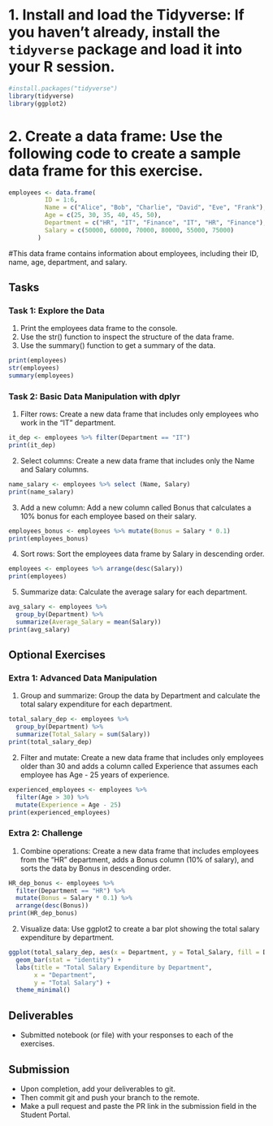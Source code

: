 # 1. **Install and load the Tidyverse**: If you haven't already, install the `tidyverse` package and load it into your R session.

```r

#install.packages("tidyverse")
library(tidyverse)
library(ggplot2)
```


# 2. **Create a data frame:** Use the following code to create a sample data frame for this exercise.
```r
employees <- data.frame(
		  ID = 1:6,
		  Name = c("Alice", "Bob", "Charlie", "David", "Eve", "Frank"),
		  Age = c(25, 30, 35, 40, 45, 50),
		  Department = c("HR", "IT", "Finance", "IT", "HR", "Finance"),
		  Salary = c(50000, 60000, 70000, 80000, 55000, 75000)
		)

```

#This data frame contains information about employees, including their ID, name, age, department, and salary.

## Tasks

### Task 1: Explore the Data
1. Print the employees data frame to the console.
2. Use the str() function to inspect the structure of the data frame.
3. Use the summary() function to get a summary of the data.

```r
print(employees)
str(employees)
summary(employees)

```


### Task 2: Basic Data Manipulation with dplyr

1. Filter rows: Create a new data frame that includes only employees who work in the "IT" department.
```r
it_dep <- employees %>% filter(Department == "IT")
print(it_dep)

```

2. Select columns: Create a new data frame that includes only the Name and Salary columns.

```r
name_salary <- employees %>% select (Name, Salary)
print(name_salary)
```

3. Add a new column: Add a new column called Bonus that calculates a 10% bonus for each employee based on their salary.

```r
employees_bonus <- employees %>% mutate(Bonus = Salary * 0.1)
print(employees_bonus)
```

4. Sort rows: Sort the employees data frame by Salary in descending order.

```r
employees <- employees %>% arrange(desc(Salary))
print(employees)
```
5. Summarize data: Calculate the average salary for each department.

```r
avg_salary <- employees %>%
  group_by(Department) %>%
  summarize(Average_Salary = mean(Salary))
print(avg_salary)
```

## Optional Exercises

### Extra 1: Advanced Data Manipulation

1. Group and summarize: Group the data by Department and calculate the total salary expenditure for each department.

```r
total_salary_dep <- employees %>%
  group_by(Department) %>%
  summarize(Total_Salary = sum(Salary))
print(total_salary_dep)

```

2. Filter and mutate: Create a new data frame that includes only employees older than 30 and adds a column called Experience that assumes each employee has Age - 25 years of experience.

```r
experienced_employees <- employees %>%
  filter(Age > 30) %>%
  mutate(Experience = Age - 25)
print(experienced_employees)
```

### Extra 2: Challenge

1. Combine operations: Create a new data frame that includes employees from the "HR" department, adds a Bonus column (10% of salary), and sorts the data by Bonus in descending order.
```r
HR_dep_bonus <- employees %>%
  filter(Department == "HR") %>%
  mutate(Bonus = Salary * 0.1) %>%
  arrange(desc(Bonus))
print(HR_dep_bonus)

```

2. Visualize data: Use ggplot2 to create a bar plot showing the total salary expenditure by department.
```r

ggplot(total_salary_dep, aes(x = Department, y = Total_Salary, fill = Department)) +
  geom_bar(stat = "identity") +
  labs(title = "Total Salary Expenditure by Department",
       x = "Department",
       y = "Total Salary") +
  theme_minimal()
```


## Deliverables

- Submitted notebook (or file) with your responses to each of the exercises.

## Submission

- Upon completion, add your deliverables to git. 
- Then commit git and push your branch to the remote.
- Make a pull request and paste the PR link in the submission field in the Student Portal.
